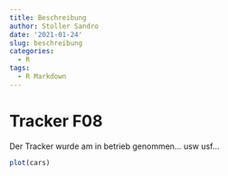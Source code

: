 ```yaml
---
title: Beschreibung
author: Stoller Sandro
date: '2021-01-24'
slug: beschreibung
categories:
  - R
tags:
  - R Markdown
---
```

# Tracker F08
Der Tracker wurde am in betrieb genommen... usw usf...
```r
plot(cars)
```

